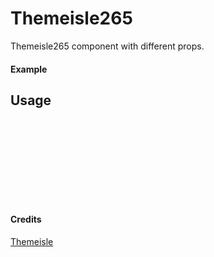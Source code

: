 
<Meta of={Themeisle265} title="Themeisle/Themeisle265" />

# Themeisle265

Themeisle265 component with different props.

#### Example

<Canvas of={Themeisle265.Primary} />

## Usage

```ts
import { Themeisle265 } from "yadl-ui";

const Example = () => {
  return (
      <Themeisle265 />
  );
};

export default Example;
```

#### Credits
[Themeisle](https://themeisle.com/illustrations)

